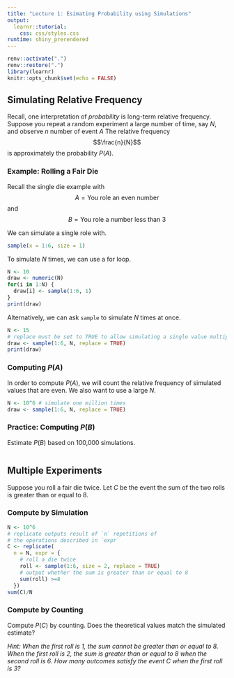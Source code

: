 ```yaml
---
title: "Lecture 1: Esimating Probability using Simulations"
output: 
  learnr::tutorial:
    css: css/styles.css
runtime: shiny_prerendered
---
```


<!-- 
Before running the document, make sure `learnr` package is available. 
If missing, you can install the package with `install.packages('learnr').

http://jupyter.utoronto.ca/hub/user-redirect/git-pull?repo=https%3A%2F%2Fgithub.com%2Fsta237%2Frlesson01&urlpath=shiny%2Frlesson01%2Frlesson01.Rmd&branch=main
-->

```r
renv::activate(".")
renv::restore(".")
library(learnr)
knitr::opts_chunk$set(echo = FALSE)
```


## Simulating Relative Frequency

Recall, one interpretation of _probability_ is long-term relative frequency. Suppose you repeat a random experiment a large number of time, say $N$, and observe $n$ number of event $A$ The relative frequency 
$$\frac{n}{N}$$ 
is approximately the probability $P(A)$.

### Example: Rolling a Fair Die 


Recall the single die example with
$$A=\text{You role an even number}$$
and
$$B=\text{You role a number less than 3}$$

We can simulate a single role with.

```r

sample(x = 1:6, size = 1)

```

To simulate $N$ times, we can use a for loop.

```r
N <- 10
draw <- numeric(N)
for(i in 1:N) {
  draw[i] <- sample(1:6, 1)
}
print(draw)
```

Alternatively, we can ask `sample` to simulate $N$ times at once.

```r
N <- 15
# replace must be set to TRUE to allow simulating a single value multiple times
draw <- sample(1:6, N, replace = TRUE) 
print(draw)
```

### Computing $P(A)$

In order to compute $P(A)$, we will count the relative frequency of simulated values that are even. We also want to use a large $N$.

```r
N <- 10^6 # simulate one million times
draw <- sample(1:6, N, replace = TRUE)


```


### Practice: Computing $P(B)$

Estimate $P(B)$ based on 100,000 simulations.

```r


```


## Multiple Experiments

Suppose you roll a fair die twice. Let $C$ be the event the sum of the two rolls is greater than or equal to 8.

### Compute by Simulation

```r
N <- 10^6
# replicate outputs result of `n` repetitions of 
# the operations described in `expr`
C <- replicate( 
  n = N, expr = {
    # roll a die twice
    roll <- sample(1:6, size = 2, replace = TRUE) 
    # output whether the sum is greater than or equal to 8
    sum(roll) >=8
  })
sum(C)/N
```

### Compute by Counting

Compute $P(C)$ by counting. Does the theoretical values match the simulated estimate?

_Hint: When the first roll is 1, the sum cannot be greater than or equal to 8. When the first roll is 2, the sum is greater than or equal to 8 when the second roll is 6. How many outcomes satisfy the event $C$ when the first roll is 3?_

